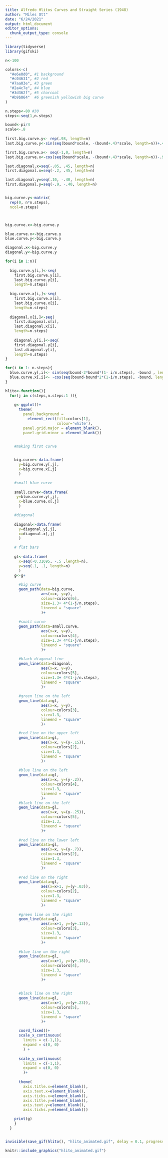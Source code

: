 ```yaml
---
title: Alfredo Hlitos Curves and Straight Series (1948)
author: "Miles Ott"
date: "6/24/2021"
output: html_document
editor_options: 
  chunk_output_type: console
---
```



```r
library(tidyverse)
library(gifski)

n<-100

colors<-c(
  "#e6e0d0", #1 background
  "#c04631", #2 red
  "#7aa03e", #3 green
  "#2a4c7e", #4 blue
  "#3d362f", #5 charcoal
  "#b9b064"  #6 greenish yellowish big curve
)

n.steps<-80 #30
steps<-seq(1,n.steps)

bound<-pi/4
scale<-.8
   
first.big.curve.y<- rep(.98, length=n)
last.big.curve.y<-sin(seq(bound*scale, -(bound+.4)*scale, length=n))+.405

first.big.curve.x<- seq(-1,0, length=n)
last.big.curve.x<-cos(seq(bound*scale, -(bound+.4)*scale, length=n))-.9

last.diagonal.x=seq(-.05, .45, length=n)
first.diagonal.x=seq(-.2, .45, length=n)

last.diagonal.y=seq(.10, -.40, length=n)
first.diagonal.y=seq(-.9, -.40, length=n)


big.curve.y<-matrix(
  rep(0, n*n.steps), 
  ncol=n.steps)



big.curve.x<-big.curve.y

blue.curve.x<-big.curve.y
blue.curve.y<-big.curve.y

diagonal.x<-big.curve.y
diagonal.y<-big.curve.y

for(i in 1:n){
  
  big.curve.y[i,]<-seq(
    first.big.curve.y[i],
    last.big.curve.y[i],
    length=n.steps)
  
  big.curve.x[i,]<-seq(
    first.big.curve.x[i],
    last.big.curve.x[i],
    length=n.steps)
  
  diagonal.x[i,]<-seq(
    first.diagonal.x[i],
    last.diagonal.x[i],
    length=n.steps)
  
    diagonal.y[i,]<-seq(
    first.diagonal.y[i],
    last.diagonal.y[i],
    length=n.steps)
}

for(i in 1: n.steps){
  blue.curve.y[,i]<- sin(seq(bound-2*bound*(1- i/n.steps), -bound , length=n))*.5-.39
  blue.curve.x[,i]<- -cos(seq(bound-bound*2*(1-i/n.steps), -bound, length=n))*.5+.43 
}

```


```r
hlito<-function(){
  for(j in c(steps,n.steps:1 )){
    
    g<-ggplot()+ 
      theme(
        panel.background =
          element_rect(fill=colors[1],
                       colour='white'),
        panel.grid.major = element_blank(),
        panel.grid.minor = element_blank())


    #making first curve

    
    big.curve<-data.frame(
      y=big.curve.y[,j],
      x=big.curve.x[,j]
      )

    #small blue curve
    
    small.curve<-data.frame(
     y=blue.curve.y[,j],
      x=blue.curve.x[,j]
      )

    #diagonal 
    
    diagonal<-data.frame(
      y=diagonal.y[,j],
      x=diagonal.x[,j]
      )

    # flat bars
    
    gl<-data.frame(
      x=seq(-0.31695, -.5 ,length=n),
      y=seq(.1, .1, length=n)
      )
    g<-g+
  
      #big curve
      geom_path(data=big.curve, 
                aes(x=x, y=y), 
                colour=colors[6],
                size=1.3+ 4*(1-j/n.steps),
                lineend = "square"
                )+
  
      #small curve
      geom_path(data=small.curve, 
                aes(x=x, y=y), 
                colour=colors[4],
                size=1.3+ 4*(1-j/n.steps),
                lineend = "square"
                )+
  
      #black diagonal line
      geom_line(data=diagonal, 
                aes(x=x, y=y), 
                colour=colors[5],
                size=1.3+ 4*(1-j/n.steps),
                lineend = "square"
                )+
  
      #green line on the left
      geom_line(data=gl,
                aes(x=x, y=y), 
                colour=colors[3],
                size=1.3,
                lineend = "square"
                )+

      #red line on the upper left
      geom_line(data=gl,
                aes(x=x, y=(y-.15)),
                colour=colors[2],
                size=1.3,
                lineend = "square"
                )+ 
  
      #blue line on the left
      geom_line(data=gl,
                aes(x=x, y=(y-.2)),
                colour=colors[4],
                size=1.3,
                lineend = "square"
                )+ 
      #black line on the left
      geom_line(data=gl,
                aes(x=x, y=(y-.25)),
                colour=colors[5],
                size=1.3,
                lineend = "square"
                )+ 
  
      #red line on the lower left
      geom_line(data=gl,
                aes(x=x, y=(y-.7)), 
                colour=colors[2],
                size=1.3,
                lineend = "square"
                )+ 
  
      #red line on the right
      geom_line(data=gl,
                aes(x=x+1, y=(y-.03)), 
                colour=colors[2],
                size=1.3,
                lineend = "square"
                )+ 
  
      #green line on the right
      geom_line(data=gl,
                aes(x=x+1, y=(y+.13)),
                colour=colors[3],
                size=1.3,
                lineend = "square"
                )+
  
      #blue line on the right
      geom_line(data=gl,
                aes(x=x+1, y=(y+.18)),
                colour=colors[4],
                size=1.3,
                lineend = "square"
                )+
      
  
      #black line on the right
      geom_line(data=gl,
                aes(x=x+1, y=(y+.23)),
                colour=colors[5],
                size=1.3,
                lineend = "square"
                )+
  
      coord_fixed()+
      scale_x_continuous(
        limits = c(-1,1), 
        expand = c(0, 0)
        ) +
  
      scale_y_continuous(
        limits = c(-1,1), 
        expand = c(0, 0)
        )+
  
      theme(
        axis.title.x=element_blank(),
        axis.text.x=element_blank(),
        axis.ticks.x=element_blank(),
        axis.title.y=element_blank(),
        axis.text.y=element_blank(),
        axis.ticks.y=element_blank())

    print(g)
    }
  }


invisible(save_gif(hlito(), "hlito_animated.gif", delay = 0.1, progress = FALSE))  

knitr::include_graphics("hlito_animated.gif")
```


